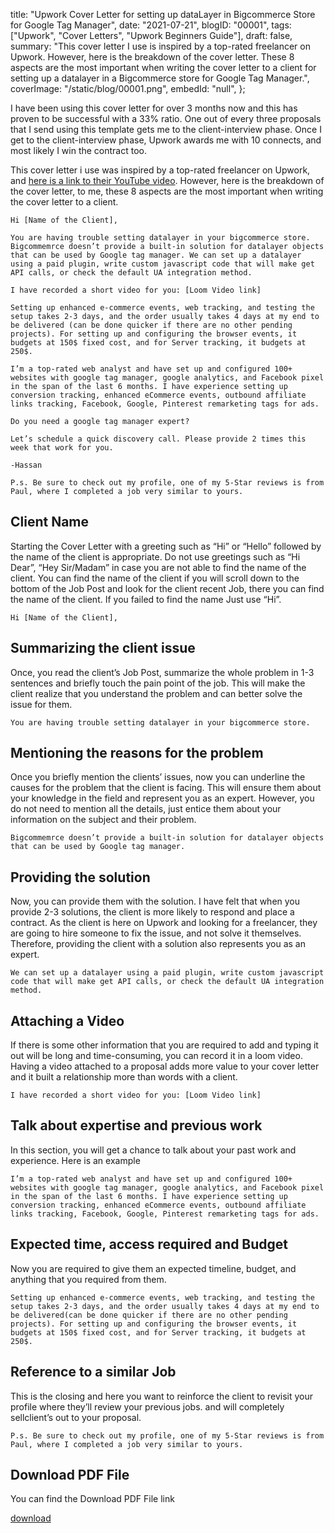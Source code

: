  title:
  "Upwork Cover Letter for setting up dataLayer in Bigcommerce Store for Google Tag Manager",
 date: "2021-07-21",
 blogID: "00001",
 tags: ["Upwork", "Cover Letters", "Upwork Beginners Guide"],
 draft: false,
 summary:
  "This cover letter I use is inspired by a top-rated freelancer on Upwork. However, here is the breakdown of the cover letter. These 8 aspects are the most important when writing the cover letter to a client for setting up a datalayer in a Bigcommerce store for Google Tag Manager.",
 coverImage: "/static/blog/00001.png",
 embedId: "null",
};

I have been using this cover letter for over 3 months now and this has proven to be successful with a 33% ratio. One out of every three proposals that I send using this template gets me to the client-interview phase. Once I get to the client-interview phase, Upwork awards me with 10 connects, and most likely I win the contract too.

This cover letter i use was inspired by a top-rated freelancer on Upwork, and [here is a link to their YouTube video](https://www.youtube.com/watch?v=iGItwYOYB_E&list=PLCfjqPPfH_dYeX3RNc1JfnEjqKeYbb8A8&index=5). However, here is the breakdown of the cover letter, to me, these 8 aspects are the most important when writing the cover letter to a client.

```
Hi [Name of the Client],

You are having trouble setting datalayer in your bigcommerce store. Bigcommemrce doesn’t provide a built-in solution for datalayer objects that can be used by Google tag manager. We can set up a datalayer using a paid plugin, write custom javascript code that will make get API calls, or check the default UA integration method.

I have recorded a short video for you: [Loom Video link]

Setting up enhanced e-commerce events, web tracking, and testing the setup takes 2-3 days, and the order usually takes 4 days at my end to be delivered (can be done quicker if there are no other pending projects). For setting up and configuring the browser events, it budgets at 150$ fixed cost, and for Server tracking, it budgets at 250$.

I’m a top-rated web analyst and have set up and configured 100+ websites with google tag manager, google analytics, and Facebook pixel in the span of the last 6 months. I have experience setting up conversion tracking, enhanced eCommerce events, outbound affiliate links tracking, Facebook, Google, Pinterest remarketing tags for ads.

Do you need a google tag manager expert?

Let’s schedule a quick discovery call. Please provide 2 times this week that work for you.

-Hassan

P.s. Be sure to check out my profile, one of my 5-Star reviews is from Paul, where I completed a job very similar to yours.
```

## Client Name

Starting the Cover Letter with a greeting such as “Hi” or “Hello” followed by the name of the client is appropriate. Do not use greetings such as “Hi Dear”, “Hey Sir/Madam” in case you are not able to find the name of the client. You can find the name of the client if you will scroll down to the bottom of the Job Post and look for the client recent Job, there you can find the name of the client. If you failed to find the name Just use “Hi”.

```
Hi [Name of the Client],
```

## Summarizing the client issue

Once, you read the client’s Job Post, summarize the whole problem in 1-3 sentences and briefly touch the pain point of the job. This will make the client realize that you understand the problem and can better solve the issue for them.

```
You are having trouble setting datalayer in your bigcommerce store.
```

## Mentioning the reasons for the problem

Once you briefly mention the clients’ issues, now you can underline the causes for the problem that the client is facing. This will ensure them about your knowledge in the field and represent you as an expert. However, you do not need to mention all the details, just entice them about your information on the subject and their problem.

```
Bigcommemrce doesn’t provide a built-in solution for datalayer objects that can be used by Google tag manager.
```

## Providing the solution

Now, you can provide them with the solution. I have felt that when you provide 2-3 solutions, the client is more likely to respond and place a contract. As the client is here on Upwork and looking for a freelancer, they are going to hire someone to fix the issue, and not solve it themselves. Therefore, providing the client with a solution also represents you as an expert.

```
We can set up a datalayer using a paid plugin, write custom javascript code that will make get API calls, or check the default UA integration method.
```

## Attaching a Video

If there is some other information that you are required to add and typing it out will be long and time-consuming, you can record it in a loom video. Having a video attached to a proposal adds more value to your cover letter and it built a relationship more than words with a client.

```
I have recorded a short video for you: [Loom Video link]
```

## Talk about expertise and previous work

In this section, you will get a chance to talk about your past work and experience. Here is an example

```
I’m a top-rated web analyst and have set up and configured 100+ websites with google tag manager, google analytics, and Facebook pixel in the span of the last 6 months. I have experience setting up conversion tracking, enhanced eCommerce events, outbound affiliate links tracking, Facebook, Google, Pinterest remarketing tags for ads.
```

## Expected time, access required and Budget

Now you are required to give them an expected timeline, budget, and anything that you required from them.

```
Setting up enhanced e-commerce events, web tracking, and testing the setup takes 2-3 days, and the order usually takes 4 days at my end to be delivered(can be done quicker if there are no other pending projects). For setting up and configuring the browser events, it budgets at 150$ fixed cost, and for Server tracking, it budgets at 250$.
```

## Reference to a similar Job

This is the closing and here you want to reinforce the client to revisit your profile where they’ll review your previous jobs. and will completely sellclient’s out to your proposal.

```
P.s. Be sure to check out my profile, one of my 5-Star reviews is from Paul, where I completed a job very similar to yours.
```

## Download PDF File

You can find the Download PDF File link

<a href='/static/blog/00001_1.pdf' download>
 download
</a>
